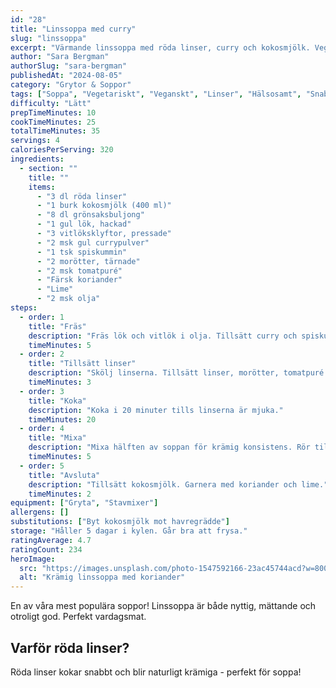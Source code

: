 ```yaml
---
id: "28"
title: "Linssoppa med curry"
slug: "linssoppa"
excerpt: "Värmande linssoppa med röda linser, curry och kokosmjölk. Vegansk, nyttig och mättande!"
author: "Sara Bergman"
authorSlug: "sara-bergman"
publishedAt: "2024-08-05"
category: "Grytor & Soppor"
tags: ["Soppa", "Vegetariskt", "Veganskt", "Linser", "Hälsosamt", "Snabb middag"]
difficulty: "Lätt"
prepTimeMinutes: 10
cookTimeMinutes: 25
totalTimeMinutes: 35
servings: 4
caloriesPerServing: 320
ingredients:
  - section: ""
    title: ""
    items:
      - "3 dl röda linser"
      - "1 burk kokosmjölk (400 ml)"
      - "8 dl grönsaksbuljong"
      - "1 gul lök, hackad"
      - "3 vitlöksklyftor, pressade"
      - "2 msk gul currypulver"
      - "1 tsk spiskummin"
      - "2 morötter, tärnade"
      - "2 msk tomatpuré"
      - "Färsk koriander"
      - "Lime"
      - "2 msk olja"
steps:
  - order: 1
    title: "Fräs"
    description: "Fräs lök och vitlök i olja. Tillsätt curry och spiskummin, fräs ytterligare 1 minut."
    timeMinutes: 5
  - order: 2
    title: "Tillsätt linser"
    description: "Skölj linserna. Tillsätt linser, morötter, tomatpuré och buljong."
    timeMinutes: 3
  - order: 3
    title: "Koka"
    description: "Koka i 20 minuter tills linserna är mjuka."
    timeMinutes: 20
  - order: 4
    title: "Mixa"
    description: "Mixa hälften av soppan för krämig konsistens. Rör tillbaka."
    timeMinutes: 5
  - order: 5
    title: "Avsluta"
    description: "Tillsätt kokosmjölk. Garnera med koriander och lime."
    timeMinutes: 2
equipment: ["Gryta", "Stavmixer"]
allergens: []
substitutions: ["Byt kokosmjölk mot havregrädde"]
storage: "Håller 5 dagar i kylen. Går bra att frysa."
ratingAverage: 4.7
ratingCount: 234
heroImage:
  src: "https://images.unsplash.com/photo-1547592166-23ac45744acd?w=800&q=80"
  alt: "Krämig linssoppa med koriander"
---
```


En av våra mest populära soppor! Linssoppa är både nyttig, mättande och otroligt god. Perfekt vardagsmat.

## Varför röda linser?

Röda linser kokar snabbt och blir naturligt krämiga - perfekt för soppa!

